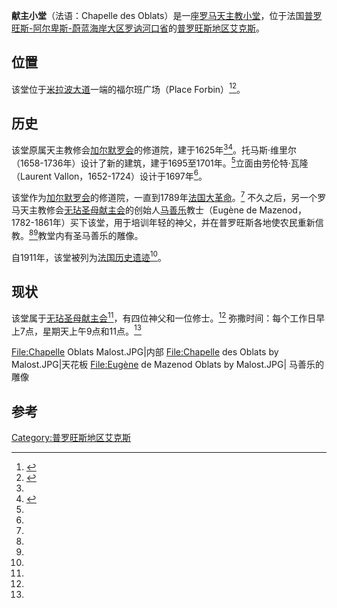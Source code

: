 {{Infobox church
| name                 =献主小堂
| image                =Chapelle des Oblats (Aix-en-Provence) by Malost.JPG
| location             = [[普罗旺斯-阿尔卑斯-蔚蓝海岸大区|普罗旺斯-阿尔卑斯-蔚蓝海岸大区]][[罗讷河口省|罗讷河口省]][[普罗旺斯地区艾克斯|普罗旺斯地区艾克斯]]福尔班广场
| country              = 法国
| denomination         =[[罗马天主教|罗马天主教]]
| heritage designation =[[法国历史遗迹|法国历史遗迹]]
| architect            =托马斯·维里尔<br/>劳伦特·瓦隆
| architectural type   =[[教堂|教堂]]
| completed date       =1701
| archdeaconry         =[[天主教艾克斯总教区|天主教艾克斯总教区]]
}}
'''献主小堂'''（法语：Chapelle des Oblats）是一座[[罗马天主教|罗马天主教]][[小堂|小堂]]，位于法国[[普罗旺斯-阿尔卑斯-蔚蓝海岸大区|普罗旺斯-阿尔卑斯-蔚蓝海岸大区]][[罗讷河口省|罗讷河口省]]的[[普罗旺斯地区艾克斯|普罗旺斯地区艾克斯]]。

==位置==
该堂位于[[米拉波大道|米拉波大道]]一端的福尔班广场（Place Forbin）<ref name="tourism">{{Cite web |url=http://www.aixenprovence.fr/Chapelle-des-Oblats |title=Aix-en-Provence Tourism: Chapelle des Oblats |access-date=2020-11-03 |archive-date=2021-01-15 |archive-url=https://web.archive.org/web/20210115061020/http://www.aixenprovence.fr/Chapelle-des-Oblats |dead-url=no }}</ref><ref name="official">{{Cite web |url=http://www.centremazenod.org/?lang=en |title=Official website |access-date=2020-11-03 |archive-date=2020-12-05 |archive-url=https://web.archive.org/web/20201205084453/http://www.centremazenod.org/?lang=en |dead-url=no }}</ref>。

==历史==
该堂原属天主教修会[[加尔默罗会|加尔默罗会]]的修道院，建于1625年<ref name="tourism"/><ref name="moines">{{Cite web |url=http://www.moinesdiocesains-aix.cef.fr/dans-la-ville/les-peres-oblats.html |title=Moines |access-date=2013-12-24 |archive-url=https://web.archive.org/web/20131225110225/http://www.moinesdiocesains-aix.cef.fr/dans-la-ville/les-peres-oblats.html |archive-date=2013-12-25}}</ref>。托马斯·维里尔（1658-1736年）设计了新的建筑，建于1695至1701年。<ref name="tourism"/>立面由劳伦特·瓦隆（Laurent Vallon，1652-1724）设计于1697年<ref name="tourism"/>。 

该堂作为[[加尔默罗会|加尔默罗会]]的修道院，一直到1789年[[法国大革命|法国大革命]]。<ref name="moines"/> 不久之后，另一个罗马天主教修会[[无玷圣母献主会|无玷圣母献主会]]的创始人[[马善乐|马善乐]]教士（Eugène de Mazenod，1782-1861年）买下该堂，用于培训年轻的神父，并在普罗旺斯各地使农民重新信教。<ref name="official"/><ref name="moines"/>教堂内有圣马善乐的雕像。

自1911年，该堂被列为[[法国历史遗迹|法国历史遗迹]]<ref name="tourism"/>。

==现状==
该堂属于[[无玷圣母献主会|无玷圣母献主会]]<ref name="moines"/>，有四位神父和一位修士。<ref name="moines"/> 弥撒时间：每个工作日早上7点，星期天上午9点和11点。<ref name="moines"/>

<gallery>
File:Chapelle Oblats Malost.JPG|内部
File:Chapelle des Oblats by Malost.JPG|天花板
File:Eugène de Mazenod Oblats by Malost.JPG| 马善乐的雕像
</gallery>

==参考==
{{Reflist}}
{{coord|43.5268|5.4521|type:landmark_region:FR|display=title}}
[[Category:普罗旺斯地区艾克斯|Category:普罗旺斯地区艾克斯]]